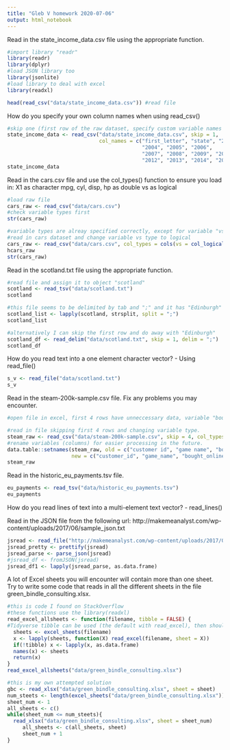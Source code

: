 ```yaml
---
title: "Gleb V homework 2020-07-06"
output: html_notebook
---
```


Read in the state_income_data.csv file using the appropriate function.
```r
#import library "readr"
library(readr)
library(dplyr)
#load JSON library too
library(jsonlite)
#load library to deal with excel
library(readxl)
```

```r
head(read_csv("data/state_income_data.csv")) #read file
```
How do you specify your own column names when using read_csv()
```r
#skip one (first row of the raw dataset, specify custom variable names (column names),  making sure that total number of variables(columns) matches the raw dataset
state_income_data <- read_csv("data/state_income_data.csv", skip = 1, 
                              col_names = c("first_letter", "state", "2002", "2003",
                                            "2004", "2005", "2006",
                                            "2007", "2008", "2009", "2010", "2011",
                                            "2012", "2013", "2014", "2015"))
state_income_data
```
Read in the cars.csv file and use the col_types() function to ensure you load in:
X1 as character
mpg, cyl, disp, hp as double
vs as logical
```r
#load raw file
cars_raw <- read_csv("data/cars.csv")
#check variable types first
str(cars_raw)
```
```r
#variable types are alreay specified correctly, except for variable "vs", change it to logical type
#read in cars dataset and change variable vs type to logical
cars_raw <- read_csv("data/cars.csv", col_types = cols(vs = col_logical()))
hcars_raw
str(cars_raw)
```
Read in the scotland.txt file using the appropriate function.
```r
#read file and assign it to object "scotland"
scotland <- read_tsv("data/scotland.txt")
scotland
```
```r
#this file seems to be delimited by tab and ";" and it has "Edinburgh" in the first row. I can convert it to list, without losing "Edinburgh"
scotland_list <- lapply(scotland, strsplit, split = ";")
scotland_list
```
```r
#alternatively I can skip the first row and do away with "Edinburgh"
scotland_df <- read_delim("data/scotland.txt", skip = 1, delim = ";")
scotland_df
```

How do you read text into a one element character vector? - Using read_file()
```r
s_v <- read_file("data/scotland.txt")
s_v
```
Read in the steam-200k-sample.csv file. Fix any problems you may encounter.
```r
#open file in excel, first 4 rows have unneccessary data, variable "bought online" should be logical.

#read in file skipping first 4 rows and changing variable type.
steam_raw <- read_csv("data/steam-200k-sample.csv", skip = 4, col_types = cols("bought online" = col_logical()))
#rename variables (columns) for easier processing in the future.
data.table::setnames(steam_raw, old = c("customer id", "game name", "bought online"), 
                     new = c("customer_id", "game_name", "bought_online"))
steam_raw
```
Read in the historic_eu_payments.tsv file.
```r
eu_payments <- read_tsv("data/historic_eu_payments.tsv")
eu_payments
```
How do you read lines of text into a multi-element text vector? - read_lines()

Read in the JSON file from the following url: http://makemeanalyst.com/wp-content/uploads/2017/06/sample_json.txt
```r
jsread <- read_file("http://makemeanalyst.com/wp-content/uploads/2017/06/sample_json.txt")
jsread_pretty <- prettify(jsread) 
jsread_parse <- parse_json(jsread)
#jsread_df <- fromJSON(jsread)
jsread_df1 <- lapply(jsread_parse, as.data.frame)

```

A lot of Excel sheets you will encounter will contain more than one sheet. Try to write some code that reads in all the different sheets in the file green_bindle_consulting.xlsx.

```r
#this is code I found on StackOverflow
#these functions use the library(readxl)
read_excel_allsheets <- function(filename, tibble = FALSE) {
#Tidyverse tibble can be used (the default with read_excel), then should be tibble = TRUE
  sheets <- excel_sheets(filename)
  x <- lapply(sheets, function(X) read_excel(filename, sheet = X))
  if(!tibble) x <- lapply(x, as.data.frame)
  names(x) <- sheets
  return(x)
}
read_excel_allsheets("data/green_bindle_consulting.xlsx")
```

```r
#this is my own attempted solution
gbc <- read_xlsx("data/green_bindle_consulting.xlsx", sheet = sheet)
num_steets <- length(excel_sheets("data/green_bindle_consulting.xlsx"))
sheet_num <- 1
all_sheets <- c()
while(sheet_num <= num_steets){
  read_xlsx("data/green_bindle_consulting.xlsx", sheet = sheet_num)
     all_sheets <- c(all_sheets, sheet)
     sheet_num + 1
}
```


